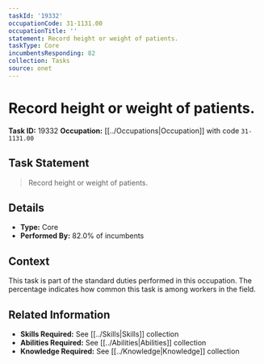 ```yaml
---
taskId: '19332'
occupationCode: 31-1131.00
occupationTitle: ''
statement: Record height or weight of patients.
taskType: Core
incumbentsResponding: 82
collection: Tasks
source: onet
---
```

# Record height or weight of patients.

**Task ID:** 19332
**Occupation:** [[../Occupations|Occupation]] with code `31-1131.00`

## Task Statement

> Record height or weight of patients.

## Details

- **Type:** Core
- **Performed By:** 82.0% of incumbents

## Context

This task is part of the standard duties performed in this occupation. The percentage indicates how common this task is among workers in the field.

## Related Information

- **Skills Required:** See [[../Skills|Skills]] collection
- **Abilities Required:** See [[../Abilities|Abilities]] collection
- **Knowledge Required:** See [[../Knowledge|Knowledge]] collection
